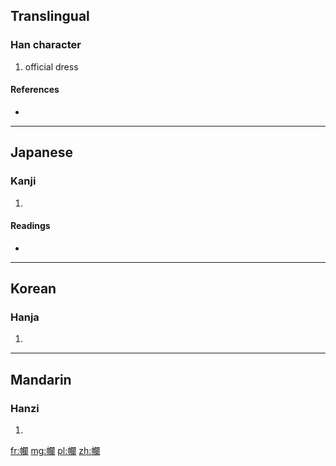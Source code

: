 {{also|襴}}
==Translingual==

===Han character===
{{Han char|rn=50|rad=巾|as=17|sn=20|four=|canj=中月日弓田 (LBANW)}}

# official dress

====References====
* {{Han ref|kx=0338.160|dkj=09147|dj=0645.200|hdz=10758.180|uh=5E71|ud=24177}}

----

==Japanese==

===Kanji===
{{ja-kanji|grade=|rs=巾17}}

# {{defn|lang=ja|sort=巾17}}

====Readings====
* {{ja-readings|on=[[らん]] (ran)|kun=[[ながいころも]] (nagaikoromo)}}

----

==Korean==

===Hanja===
{{ko-hanja|hangeul=란|rv=ran|mr=ran}}

# {{defn|lang=ko|sort=巾17}}

----

==Mandarin==

===Hanzi===
{{cmn-hanzi|pin=[[lán]] ([[lan2]])|wg=lan<sup>2</sup>}}

# {{defn|lang=cmn|sort=巾17}}

[[fr:幱]]
[[mg:幱]]
[[pl:幱]]
[[zh:幱]]